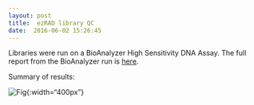 ```yaml
---
layout: post
title:  ezRAD library QC
date:  2016-06-02 15:26:45
---
```


Libraries were run on a BioAnalyzer High Sensitivity DNA Assay. The full report from the BioAnalyzer run is [here]({{ site.baseurl }}/assets/2016-06-02-BioAnalyzer-run.pdf).

Summary of results:


![Fig]({{ site.baseurl }}/assets/2016-06-02-BioAnalyzer-summary.png){:width="400px"}
